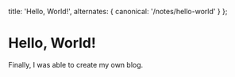   title: 'Hello, World!',
  alternates: {
    canonical: '/notes/hello-world'
  }
};

# Hello, World!

<AnimatedName />

Finally, I was able to create my own blog.
